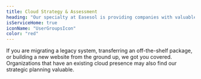 ```yaml
---
title: Cloud Strategy & Assessment
heading: "Our specialty at Easesol is providing companies with valuable advice on transitioning their cloud presence."
isServiceHome: true
iconName: "UserGroupsIcon"
color: "red"
---
```


If you are migrating a legacy system, transferring an off-the-shelf package, or building a new website from the ground up, we got you covered.
Organizations that have an existing cloud presence may also find our strategic planning valuable.

